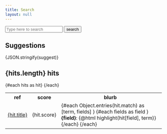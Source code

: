 ```yaml
---
title: Search
layout: null
---
```

<script>


    const data_href = '/data/search_index.json'

    let query = 'home'

    // update query when URL string changes
    let prev_param = null
    $: (() => {
        let q = $page.url.searchParams.get('q')
        if(prev_param != q) {
            prev_param = q
            query = q
            search()
        }
    })()

    let idx = null
    let hits = []
    let suggest = []
    
    onMount(async () => {
        
        console.log('loading', data_href)
        const res = await fetch(data_href)
        const data = await res.json()
        
        idx = MiniSearch.loadJS(data.index, data.config)
        console.log('loading done')
        search()
    })

    let search = debounce(
        () => {
            console.log('search', { idx: typeof idx })

            if(! idx)
                return
                    
            suggest = idx.autoSuggest(query)

            hits = idx.search(query, {
                prefix: true,
                boost: { title: 2, path: 2 },
                fuzzy: 0.2,
            })
        },
        300,
        {},
    )

    function findMarks(field, term) {
        let pat = new RegExp(term, 'gi')
        let matches = field.matchAll(pat)
        let marks = []

        for(let match of matches) {
            marks.push([match.index, match[0].length])
        }

        return marks
    }

    // field: str content (path, body, title, etc...)
    // marks: [[start, length], ...]
    function highlight(field, term) {
        let marks = findMarks(field, term)

        try {
            let out = ''
            for(let pair of marks) {
                let begin = Math.max(pair[0] - 10, 0)
                let sub = [pair[0], pair[0] + pair[1]]
                let end = Math.min(sub[1] + 10, field.length)
            
                if(out)
                    out += '<br/>'

                out += `${pair} `
                    + field.substring(begin, sub[0])
                    + '<mark>'
                    + field.substring(sub[0], sub[1])
                    + '</mark>'
                    + field.substring(sub[1], end)
            }
            return out;
        } catch(e) {
            return `error: ${e}`
        }
    }

</script>
<Link title='/search_index.json' ext={true} path='/search_index.json' />
<p>
    <!-- FIXME - live search not working -->
    <input
        type="text"
        placeholder="Type here to search"
        on:change={search}
        bind:value={query}
    />
    <input type="submit" value="search" on:click={search.flush} />
</p>

<h2>Suggestions</h2>

{JSON.stringify(suggest)}

<h2>{hits.length} hits</h2>

<table>
    <tr><th>ref</th><th>score</th><th>blurb</th></tr>
    {#each hits as hit}
    <tr>
        <td><a href={hit.path}>{hit.title}</a></td>
        <td>{hit.score}</td>
        <td>
        {#each Object.entries(hit.match) as [term, fields] }
            {#each fields as field }
                <b>{field}</b>: {@html highlight(hit[field], term)}
            {/each}
        {/each}
        </td>
    </tr>
    {/each}
</table>

